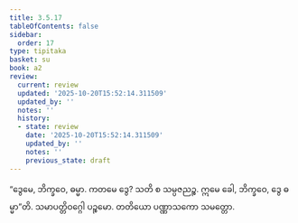 ```yaml
---
title: 3.5.17
tableOfContents: false
sidebar:
  order: 17
type: tipitaka
basket: su
book: a2
review:
  current: review
  updated: '2025-10-20T15:52:14.311509'
  updated_by: ''
  notes: ''
  history:
  - state: review
    date: '2025-10-20T15:52:14.311509'
    updated_by: ''
    notes: ''
    previous_state: draft
---
```



<DynamicBreadcrumb />


<ReviewStatus review={frontmatter.review} showDetails={true} />

<HypothesisAnnotation frontmatter={frontmatter} />

<Division number="180" book="a2" e="ch" v="15" p="94">

<Paragraph number="273" book="a2">
“ဒွေမေ, ဘိက္ခဝေ, ဓမ္မာ. ကတမေ ဒွေ? သတိ စ သမ္ပဇညဉ္စ. ဣမေ ခေါ, ဘိက္ခဝေ, ဒွေ ဓမ္မာ”တိ.

</Paragraph>
</Division>

<Paragraph number="274" type="center" book="a2">
သမာပတ္တိဝဂ္ဂေါ ပဉ္စမော.



</Paragraph>

<Paragraph number="275" type="center" book="a2">
တတိယော ပဏ္ဏာသကော သမတ္တော.
</Paragraph>